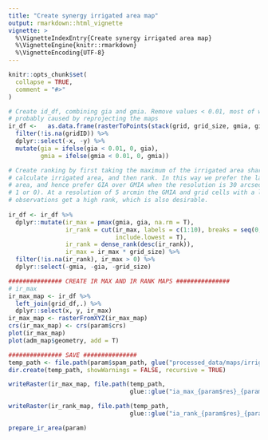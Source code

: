 ```yaml
---
title: "Create synergy irrigated area map"
output: rmarkdown::html_vignette
vignette: >
  %\VignetteIndexEntry{Create synergy irrigated area map}
  %\VignetteEngine{knitr::rmarkdown}
  %\VignetteEncoding{UTF-8}
---
```


```r
knitr::opts_chunk$set(
  collapse = TRUE,
  comment = "#>"
)
```



```r
# Create id_df, combining gia and gmia. Remove values < 0.01, most of which are
# probably caused by reprojecting the maps
ir_df <-   as.data.frame(rasterToPoints(stack(grid, grid_size, gmia, gia))) %>%
  filter(!is.na(gridID)) %>%
  dplyr::select(-x, -y) %>%
  mutate(gia = ifelse(gia < 0.01, 0, gia),
         gmia = ifelse(gmia < 0.01, 0, gmia))
```
  
  
```r
# Create ranking by first taking the maximum of the irrigated area share,
# calculate irrigated area, and then rank. In this way we prefer the largest
# area, and hence prefer GIA over GMIA when the resolution is 30 arcsec (GIA is
# 1 or 0). At a resolution of 5 arcmin the GMIA and grid cells with a lot of GIA
# observations get a high rank, which is also desirable.
  
ir_df <- ir_df %>%
  dplyr::mutate(ir_max = pmax(gmia, gia, na.rm = T),
                ir_rank = cut(ir_max, labels = c(1:10), breaks = seq(0, 1, 0.1),
                              include.lowest = T),
                ir_rank = dense_rank(desc(ir_rank)),
                ir_max = ir_max * grid_size) %>%
  filter(!is.na(ir_rank), ir_max > 0) %>%
  dplyr::select(-gmia, -gia, -grid_size)
```
  

```r
############### CREATE IR MAX AND IR RANK MAPS ###############
# ir_max
ir_max_map <- ir_df %>%
  left_join(grid_df,.) %>%
  dplyr::select(x, y, ir_max)
ir_max_map <- rasterFromXYZ(ir_max_map)
crs(ir_max_map) <- crs(param$crs)
plot(ir_max_map)
plot(adm_map$geometry, add = T)

```



```r
############### SAVE ###############
temp_path <- file.path(param$spam_path, glue("processed_data/maps/irrigated_area/{param$res}"))
dir.create(temp_path, showWarnings = FALSE, recursive = TRUE)

writeRaster(ir_max_map, file.path(temp_path,
                                  glue::glue("ia_max_{param$res}_{param$year}_{param$iso3c}.tif")),overwrite = T)

writeRaster(ir_rank_map, file.path(temp_path, 
                                  glue::glue("ia_rank_{param$res}_{param$year}_{param$iso3c}.tif")),overwrite = T)

```


```r
prepare_ir_area(param)
```

